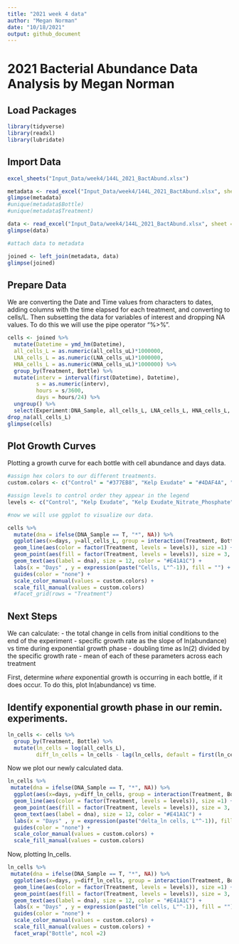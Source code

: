 ```yaml
---
title: "2021 week 4 data"
author: "Megan Norman"
date: "10/18/2021"
output: github_document
---
```

# 2021 Bacterial Abundance Data Analysis by Megan Norman

## Load Packages

```r
library(tidyverse)
library(readxl)
library(lubridate)
```

## Import Data

```r
excel_sheets("Input_Data/week4/144L_2021_BactAbund.xlsx")

metadata <- read_excel("Input_Data/week4/144L_2021_BactAbund.xlsx", sheet = "Metadata")
glimpse(metadata)
#unique(metadata$Bottle)
#unique(metadata$Treatment)

data <- read_excel("Input_Data/week4/144L_2021_BactAbund.xlsx", sheet = "Data")
glimpse(data)

#attach data to metadata

joined <- left_join(metadata, data)
glimpse(joined)
```
## Prepare Data
We are converting the Date and Time values from characters to dates, adding columns with the time elapsed for each treatment, and converting to cells/L. Then subsetting the data for variables of interest and dropping NA values. To do this we will use the pipe operator "%>%".
```r
cells <- joined %>%
  mutate(Datetime = ymd_hm(Datetime),
  all_cells_L = as.numeric(all_cells_uL)*1000000,
  LNA_cells_L = as.numeric(LNA_cells_uL)*1000000,
  HNA_cells_L = as.numeric(HNA_cells_uL)*1000000) %>%
  group_by(Treatment, Bottle) %>%
  mutate(interv = interval(first(Datetime), Datetime),
         s = as.numeric(interv),
         hours = s/3600,
         days = hours/24) %>%
  ungroup() %>%
  select(Experiment:DNA_Sample, all_cells_L, LNA_cells_L, HNA_cells_L, hours, days) %>%
drop_na(all_cells_L)
glimpse(cells)
```
## Plot Growth Curves
Plotting a growth curve for each bottle with cell abundance and days data.

```r
#assign hex colors to our different treatments.
custom.colors <- c("Control" = "#377EB8", "Kelp Exudate" = "#4DAF4A", "Kelp Exudate_Nitrate_Phosphate" = "#E41A1C", "Glucose_Nitrate_Phosphate" = "#FF7F00")

#assign levels to control order they appear in the legend
levels <- c("Control", "Kelp Exudate", "Kelp Exudate_Nitrate_Phosphate", "Glucose_Nitrate_Phosphate")

#now we will use ggplot to visualize our data.

cells %>%
  mutate(dna = ifelse(DNA_Sample == T, "*", NA)) %>%
  ggplot(aes(x=days, y=all_cells_L, group = interaction(Treatment, Bottle))) +
  geom_line(aes(color = factor(Treatment, levels = levels)), size =1) + 
  geom_point(aes(fill = factor(Treatment, levels = levels)), size = 3, color = "black", shape = 21) +
  geom_text(aes(label = dna), size = 12, color = "#E41A1C") + 
  labs(x = "Days" , y = expression(paste("Cells, L"^-1)), fill = "") +
  guides(color = "none") +
  scale_color_manual(values = custom.colors) +
  scale_fill_manual(values = custom.colors)
  #facet_grid(rows = "Treatment")
```

## Next Steps

We can calculate:
- the total change in cells from initial conditions to the end of the experiment
- specific growth rate as the slope of ln(abundance) vs time during exponential growth phase
- doubling time as ln(2) divided by the specific growth rate
- mean of each of these parameters across each treatment

First, determine *where* exponential growth is occurring in each bottle, if it does occur. To do this, plot ln(abundance) vs time.

## Identify exponential growth phase in our remin. experiments.

```r
ln_cells <- cells %>%
  group_by(Treatment, Bottle) %>%
  mutate(ln_cells = log(all_cells_L),
         diff_ln_cells = ln_cells - lag(ln_cells, default = first(ln_cells)))
```

Now we plot our newly calculated data.

```r
ln_cells %>%
 mutate(dna = ifelse(DNA_Sample == T, "*", NA)) %>%
  ggplot(aes(x=days, y=diff_ln_cells, group = interaction(Treatment, Bottle))) +
  geom_line(aes(color = factor(Treatment, levels = levels)), size =1) + 
  geom_point(aes(fill = factor(Treatment, levels = levels)), size = 3, color = "black", shape = 21) +
  geom_text(aes(label = dna), size = 12, color = "#E41A1C") + 
  labs(x = "Days" , y = expression(paste("delta_ln cells, L"^-1)), fill = "") +
  guides(color = "none") +
  scale_color_manual(values = custom.colors) +
  scale_fill_manual(values = custom.colors)
```

Now, plotting ln_cells.

```r
ln_cells %>%
 mutate(dna = ifelse(DNA_Sample == T, "*", NA)) %>%
  ggplot(aes(x=days, y=diff_ln_cells, group = interaction(Treatment, Bottle))) +
  geom_line(aes(color = factor(Treatment, levels = levels)), size =1) + 
  geom_point(aes(fill = factor(Treatment, levels = levels)), size = 3, color = "black", shape = 21) +
  geom_text(aes(label = dna), size = 12, color = "#E41A1C") + 
  labs(x = "Days" , y = expression(paste("ln cells, L"^-1)), fill = "") +
  guides(color = "none") +
  scale_color_manual(values = custom.colors) +
  scale_fill_manual(values = custom.colors) + 
  facet_wrap("Bottle", ncol =2)
```

